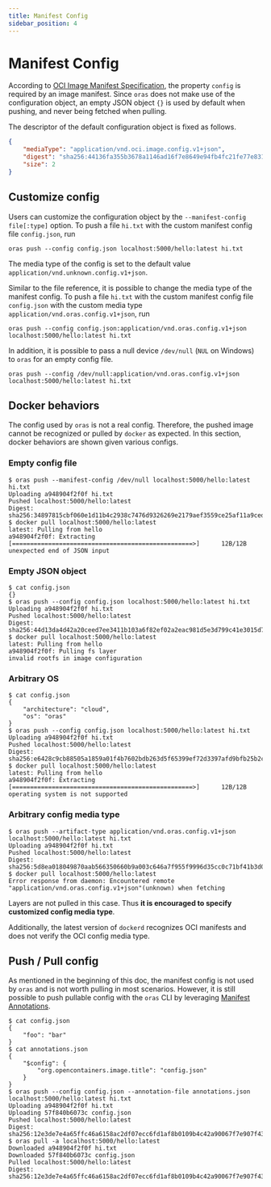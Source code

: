 ```yaml
---
title: Manifest Config
sidebar_position: 4
---
```


# Manifest Config

According to [OCI Image Manifest Specification](https://github.com/opencontainers/image-spec/blob/master/manifest.md#image-manifest-property-descriptions),
the property `config` is required by an image manifest.
Since `oras` does not make use of the configuration object, an empty JSON object `{}` is used by default when pushing, and never being fetched when pulling.

The descriptor of the default configuration object is fixed as follows.

```json
{
    "mediaType": "application/vnd.oci.image.config.v1+json",
    "digest": "sha256:44136fa355b3678a1146ad16f7e8649e94fb4fc21fe77e8310c060f61caaff8a",
    "size": 2
}
```

## Customize config

Users can customize the configuration object by the `--manifest-config file[:type]` option. To push a file `hi.txt` with the custom manifest config file `config.json`, run

```
oras push --config config.json localhost:5000/hello:latest hi.txt
```

The media type of the config is set to the default value `application/vnd.unknown.config.v1+json`. 

Similar to the file reference, it is possible to change the media type of the manifest config. To push a file `hi.txt` with the custom manifest config file  `config.json` with the custom media type `application/vnd.oras.config.v1+json`, run

```
oras push --config config.json:application/vnd.oras.config.v1+json localhost:5000/hello:latest hi.txt
```

In addition, it is possible to pass a null device `/dev/null` (`NUL` on Windows) to `oras` for an empty config file.

```
oras push --config /dev/null:application/vnd.oras.config.v1+json localhost:5000/hello:latest hi.txt
```

## Docker behaviors

The config used by `oras` is not a real config.
Therefore, the pushed image cannot be recognized or pulled by `docker` as expected.
In this section, docker behaviors are shown given various configs.

### Empty config file

```
$ oras push --manifest-config /dev/null localhost:5000/hello:latest hi.txt
Uploading a948904f2f0f hi.txt
Pushed localhost:5000/hello:latest
Digest: sha256:34897815cbf060e1d11b4c2938c7476d9326269e2179aef3559ce25af11a9ced
$ docker pull localhost:5000/hello:latest
latest: Pulling from hello
a948904f2f0f: Extracting [==================================================>]      12B/12B
unexpected end of JSON input
```

### Empty JSON object

```
$ cat config.json
{}
$ oras push --config config.json localhost:5000/hello:latest hi.txt
Uploading a948904f2f0f hi.txt
Pushed localhost:5000/hello:latest
Digest: sha256:44d13da4d42a20ceed7ee3411b103a6f82ef02a2eac981d5e3d799c41e3015d7
$ docker pull localhost:5000/hello:latest
latest: Pulling from hello
a948904f2f0f: Pulling fs layer
invalid rootfs in image configuration
```

### Arbitrary OS

```
$ cat config.json
{
    "architecture": "cloud",
    "os": "oras"
}
$ oras push --config config.json localhost:5000/hello:latest hi.txt
Uploading a948904f2f0f hi.txt
Pushed localhost:5000/hello:latest
Digest: sha256:e6428c9cb88505a1859a01f4b7602bdb263d5f65399ef72d3397afd9bfb25b2c
$ docker pull localhost:5000/hello:latest
latest: Pulling from hello
a948904f2f0f: Extracting [==================================================>]      12B/12B
operating system is not supported
```

### Arbitrary config media type

```
$ oras push --artifact-type application/vnd.oras.config.v1+json localhost:5000/hello:latest hi.txt
Uploading a948904f2f0f hi.txt
Pushed localhost:5000/hello:latest
Digest: sha256:5d8ea018049870aab566350660b9a003c646a7f955f9996d35cc0c71bf41b3d0
$ docker pull localhost:5000/hello:latest
Error response from daemon: Encountered remote "application/vnd.oras.config.v1+json"(unknown) when fetching
```

Layers are not pulled in this case. Thus **it is encouraged to specify customized config media type**.

Additionally, the latest version of `dockerd` recognizes OCI manifests and does not verify the OCI config media type.

## Push / Pull config

As mentioned in the beginning of this doc, the manifest config is not used by `oras` and is not worth pulling in most scenarios.
However, it is still possible to push pullable config with the `oras` CLI by leveraging [Manifest Annotations](./manifest_annotations).

```
$ cat config.json
{
    "foo": "bar"
}
$ cat annotations.json
{
    "$config": {
        "org.opencontainers.image.title": "config.json"
    }
}
$ oras push --config config.json --annotation-file annotations.json localhost:5000/hello:latest hi.txt
Uploading a948904f2f0f hi.txt
Uploading 57f840b6073c config.json
Pushed localhost:5000/hello:latest
Digest: sha256:12e3de7e4a65ffc46a6158ac2df07ecc6fd1af8b0109b4c42a90067f7e907f43
$ oras pull -a localhost:5000/hello:latest
Downloaded a948904f2f0f hi.txt
Downloaded 57f840b6073c config.json
Pulled localhost:5000/hello:latest
Digest: sha256:12e3de7e4a65ffc46a6158ac2df07ecc6fd1af8b0109b4c42a90067f7e907f43
```
